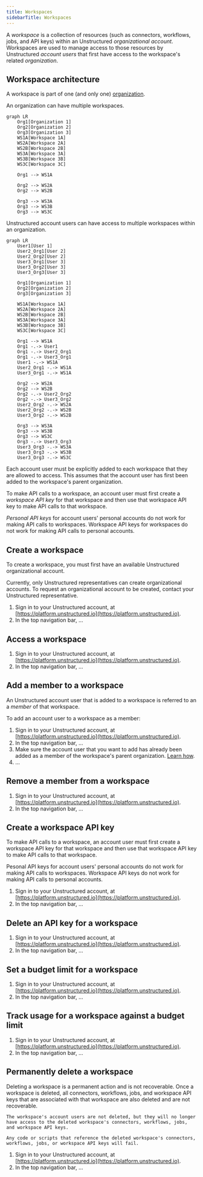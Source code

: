 ```yaml
---
title: Workspaces
sidebarTitle: Workspaces
---
```


A _workspace_ is a collection of resources (such as connectors, workflows, jobs, and API keys) 
within an Unstructured _organizational account_. Workspaces are used to manage 
access to those resources by Unstructured _account users_ that first have access to the workspace's related _organization_.

## Workspace architecture

A workspace is part of one (and only one) [organization](/account/organizations).

An organization can have multiple workspaces.

```mermaid
graph LR
    Org1[Organization 1]
    Org2[Organization 2]
    Org3[Organization 3]
    WS1A[Workspace 1A]
    WS2A[Workspace 2A]
    WS2B[Workspace 2B]
    WS3A[Workspace 3A]
    WS3B[Workspace 3B]
    WS3C[Workspace 3C]

    Org1 --> WS1A
    
    Org2 --> WS2A
    Org2 --> WS2B

    Org3 --> WS3A
    Org3 --> WS3B
    Org3 --> WS3C
```

Unstructured account users can have access to multiple workspaces within an organization.

```mermaid
graph LR
    User1[User 1]
    User2_Org1[User 2]
    User2_Org2[User 2]
    User3_Org1[User 3] 
    User3_Org2[User 3]
    User3_Org3[User 3]

    Org1[Organization 1]
    Org2[Organization 2]
    Org3[Organization 3]

    WS1A[Workspace 1A]
    WS2A[Workspace 2A]
    WS2B[Workspace 2B]
    WS3A[Workspace 3A]
    WS3B[Workspace 3B]
    WS3C[Workspace 3C]
    
    Org1 --> WS1A
    Org1 -.-> User1
    Org1 -.-> User2_Org1
    Org1 -.-> User3_Org1
    User1 -.-> WS1A
    User2_Org1 -.-> WS1A
    User3_Org1 -.-> WS1A
    
    Org2 --> WS2A
    Org2 --> WS2B
    Org2 -.-> User2_Org2
    Org2 -.-> User3_Org2
    User2_Org2 -.-> WS2A
    User2_Org2 -.-> WS2B
    User3_Org2 -.-> WS2B
    
    Org3 --> WS3A
    Org3 --> WS3B
    Org3 --> WS3C
    Org3 -.-> User3_Org3
    User3_Org3 -.-> WS3A
    User3_Org3 -.-> WS3B
    User3_Org3 -.-> WS3C
```

Each account user must be explicitly added to each workspace that they are allowed to access. This assumes that the account user has first been added 
to the workspace's parent organization.

To make API calls to a workspace, an account user must first create a _workspace API key_ for that workspace and then use that workspace API key to make API calls to that workspace.

_Personal API keys_ for account users' personal accounts do not work for making API calls to workspaces. Workspace API keys for workspaces do not work for making API calls to personal accounts.

## Create a workspace

To create a workspace, you must first have an available Unstructured organizational account.

Currently, only Unstructured representatives can create organizational accounts. To request an organizational account to be created, 
contact your Unstructured representative.

1. Sign in to your Unstructured account, at [https://platform.unstructured.io](https://platform.unstructured.io).
2. In the top navigation bar, ...

## Access a workspace

1. Sign in to your Unstructured account, at [https://platform.unstructured.io](https://platform.unstructured.io).
2. In the top navigation bar, ...

## Add a member to a workspace

An Unstructured account user that is added to a workspace is referred to an a _member_ of that workspace.

To add an account user to a workspace as a member:

1. Sign in to your Unstructured account, at [https://platform.unstructured.io](https://platform.unstructured.io).
2. In the top navigation bar, ...
3. Make sure the account user that you want to add has already been added as a member of the workspace's parent organization. [Learn how]().
4. ...

## Remove a member from a workspace

1. Sign in to your Unstructured account, at [https://platform.unstructured.io](https://platform.unstructured.io).
2. In the top navigation bar, ...

## Create a workspace API key

To make API calls to a workspace, an account user must first create a workspace API key for that workspace and then use that workspace API key to make API calls to that workspace.

Pesonal API keys for account users' personal accounts do not work for making API calls to workspaces. Workspace API keys do not work for making API calls to personal accounts.

1. Sign in to your Unstructured account, at [https://platform.unstructured.io](https://platform.unstructured.io).
2. In the top navigation bar, ...

## Delete an API key for a workspace

1. Sign in to your Unstructured account, at [https://platform.unstructured.io](https://platform.unstructured.io).
2. In the top navigation bar, ...

## Set a budget limit for a workspace

1. Sign in to your Unstructured account, at [https://platform.unstructured.io](https://platform.unstructured.io).
2. In the top navigation bar, ...

## Track usage for a workspace against a budget limit

1. Sign in to your Unstructured account, at [https://platform.unstructured.io](https://platform.unstructured.io).
2. In the top navigation bar, ...

## Permanently delete a workspace

<Caution>
    Deleting a workspace is a permanent action and is not recoverable. Once a workspace is deleted, all connectors, workflows, jobs, and 
    workspace API keys that are associated with that workspace are also deleted and are not recoverable.
    
    The workspace's account users are not deleted, but they will no longer have access to the deleted workspace's connectors, workflows, jobs, and workspace API keys.

    Any code or scripts that reference the deleted workspace's connectors, workflows, jobs, or workspace API keys will fail.
</Caution>

1. Sign in to your Unstructured account, at [https://platform.unstructured.io](https://platform.unstructured.io).
2. In the top navigation bar, ...